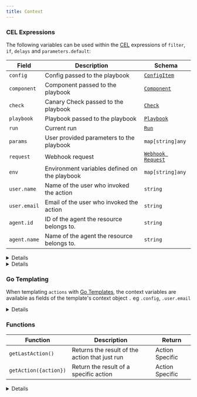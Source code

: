 ```yaml
---
title: Context
---
```


### CEL Expressions

The following variables can be used within the [CEL](/reference/scripting/cel) expressions of `filter`, `if`, `delays` and `parameters.default`:

| Field        | Description                                   | Schema                                             |
| ------------ | --------------------------------------------- | -------------------------------------------------- |
| `config`     | Config passed to the playbook                 | [`ConfigItem`](/reference/config-db)               |
| `component`  | Component passed to the playbook              | [`Component`](/reference/topology/components)      |
| `check`      | Canary Check passed to the playbook           | [`Check`](/reference/canary-checker/check)         |
| `playbook`   | Playbook passed to the playbook               | [`Playbook`](/reference/playbooks)                  |
| `run`        | Current run                                   | [`Run`](/reference/playbooks/#run)                            |
| `params`     | User provided parameters to the playbook      | `map[string]any`                                   |
| `request`    | Webhook request                               | [`Webhook Request`](/reference/playbooks/webhooks) |
| `env`        | Environment variables defined on the playbook | `map[string]any`                                   |
| `user.name`  | Name of the user who invoked the action       | `string`                                           |
| `user.email` | Email of the user who invoked the action      | `string`                                           |
| `agent.id`   | ID of the agent the resource belongs to.      | `string`                                           |
| `agent.name` | Name of the agent the resource belongs to.    | `string`                                           |

<details summary="Conditionally Running Actions">
<div>
Playbook actions can be selectively executed based on CEL expressions. These expressions must either return

- a boolean value (`true` indicating run the action & skip the action otherwise)
- or a special function among the ones listed below

| Function    | Description                                                 |
| ----------- | ----------------------------------------------------------- |
| `always()`  | run no matter what; even if the playbook is cancelled/fails |
| `failure()` | run if any of the previous actions failed                   |
| `skip()`    | skip running this action                                    |
| `success()` | run only if all previous actions succeeded (default)        |
| `timeout()` | run only if any of the previous actions timed out           |

```yaml title="delete-kubernetes-pod.yaml" file=../../../modules/mission-control/fixtures/playbooks/exec-filter.yaml

```

</div>
</details>

<details summary="Defaulting Parameters">
  <div>
    ```yaml title="delete-kubernetes-pod.yaml"
    apiVersion:
      mission-control.flanksource.com/v1
      kind: Playbook
      metadata:
        name: edit
      spec:
        title: 'Edit Kustomize Resource'
        icon: flux
        parameters:
          //highlight-next-line
        - default: 'chore: update $(.config.type)/$(.config.name)'
          name: commit_message
    ```
  </div>
</details>

### Go Templating

When templating `actions` with [Go Templates](/reference/scripting/gotemplate), the context variables are available as fields of the template's context object `.` eg `.config`, `.user.email`

<details summary="Templating Actions">
  <div>
    ```yaml title="delete-kubernetes-pod.yaml" file=../../../modules/mission-control/fixtures/playbooks/scale-deployment.yaml
    ```
  </div>
</details>

### Functions

| Function              | Description                                    | Return          |
| --------------------- | ---------------------------------------------- | --------------- |
| `getLastAction()`     | Returns the result of the action that just run | Action Specific |
| `getAction({action})` | Return the result of a specific action         | Action Specific |

<details summary="Reusing Action Results">
  <div>
    ```yaml title="action-results.yaml" file=../../../modules/mission-control/fixtures/playbooks/action-result.yaml
    ```
  </div>
</details>

